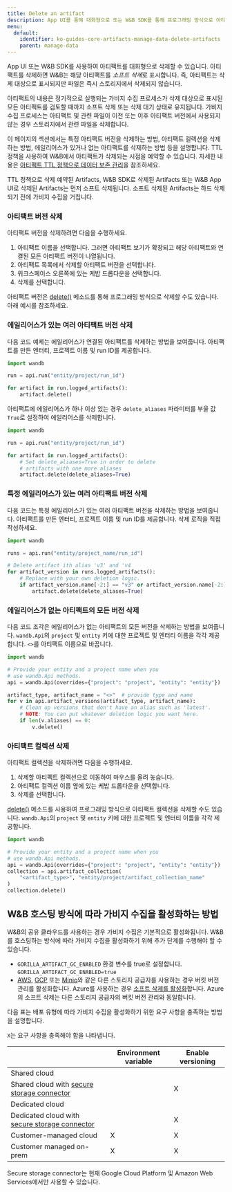 ```yaml
---
title: Delete an artifact
description: App UI를 통해 대화형으로 또는 W&B SDK를 통해 프로그래밍 방식으로 아티팩트 를 삭제합니다.
menu:
  default:
    identifier: ko-guides-core-artifacts-manage-data-delete-artifacts
    parent: manage-data
---
```


App UI 또는 W&B SDK를 사용하여 아티팩트를 대화형으로 삭제할 수 있습니다. 아티팩트를 삭제하면 W&B는 해당 아티팩트를 *소프트 삭제*로 표시합니다. 즉, 아티팩트는 삭제 대상으로 표시되지만 파일은 즉시 스토리지에서 삭제되지 않습니다.

아티팩트의 내용은 정기적으로 실행되는 가비지 수집 프로세스가 삭제 대상으로 표시된 모든 아티팩트를 검토할 때까지 소프트 삭제 또는 삭제 대기 상태로 유지됩니다. 가비지 수집 프로세스는 아티팩트 및 관련 파일이 이전 또는 이후 아티팩트 버전에서 사용되지 않는 경우 스토리지에서 관련 파일을 삭제합니다.

이 페이지의 섹션에서는 특정 아티팩트 버전을 삭제하는 방법, 아티팩트 컬렉션을 삭제하는 방법, 에일리어스가 있거나 없는 아티팩트를 삭제하는 방법 등을 설명합니다. TTL 정책을 사용하여 W&B에서 아티팩트가 삭제되는 시점을 예약할 수 있습니다. 자세한 내용은 [아티팩트 TTL 정책으로 데이터 보존 관리](/ko/models/artifacts/ttl/)을 참조하세요.

<Note>
TTL 정책으로 삭제 예약된 Artifacts, W&B SDK로 삭제된 Artifacts 또는 W&B App UI로 삭제된 Artifacts는 먼저 소프트 삭제됩니다. 소프트 삭제된 Artifacts는 하드 삭제되기 전에 가비지 수집을 거칩니다.
</Note>

### 아티팩트 버전 삭제

아티팩트 버전을 삭제하려면 다음을 수행하세요.

1. 아티팩트 이름을 선택합니다. 그러면 아티팩트 보기가 확장되고 해당 아티팩트와 연결된 모든 아티팩트 버전이 나열됩니다.
2. 아티팩트 목록에서 삭제할 아티팩트 버전을 선택합니다.
3. 워크스페이스 오른쪽에 있는 케밥 드롭다운을 선택합니다.
4. 삭제를 선택합니다.

아티팩트 버전은 [delete()](/ko/models/ref/python/artifact#delete) 메소드를 통해 프로그래밍 방식으로 삭제할 수도 있습니다. 아래 예시를 참조하세요.

### 에일리어스가 있는 여러 아티팩트 버전 삭제

다음 코드 예제는 에일리어스가 연결된 아티팩트를 삭제하는 방법을 보여줍니다. 아티팩트를 만든 엔터티, 프로젝트 이름 및 run ID를 제공합니다.

```python
import wandb

run = api.run("entity/project/run_id")

for artifact in run.logged_artifacts():
    artifact.delete()
```

아티팩트에 에일리어스가 하나 이상 있는 경우 `delete_aliases` 파라미터를 부울 값 `True`로 설정하여 에일리어스를 삭제합니다.

```python
import wandb

run = api.run("entity/project/run_id")

for artifact in run.logged_artifacts():
    # Set delete_aliases=True in order to delete
    # artifacts with one more aliases
    artifact.delete(delete_aliases=True)
```

### 특정 에일리어스가 있는 여러 아티팩트 버전 삭제

다음 코드는 특정 에일리어스가 있는 여러 아티팩트 버전을 삭제하는 방법을 보여줍니다. 아티팩트를 만든 엔터티, 프로젝트 이름 및 run ID를 제공합니다. 삭제 로직을 직접 작성하세요.

```python
import wandb

runs = api.run("entity/project_name/run_id")

# Delete artifact ith alias 'v3' and 'v4
for artifact_version in runs.logged_artifacts():
    # Replace with your own deletion logic.
    if artifact_version.name[-2:] == "v3" or artifact_version.name[-2:] == "v4":
        artifact.delete(delete_aliases=True)
```

### 에일리어스가 없는 아티팩트의 모든 버전 삭제

다음 코드 조각은 에일리어스가 없는 아티팩트의 모든 버전을 삭제하는 방법을 보여줍니다. `wandb.Api`의 `project` 및 `entity` 키에 대한 프로젝트 및 엔터티 이름을 각각 제공합니다. `<>`를 아티팩트 이름으로 바꿉니다.

```python
import wandb

# Provide your entity and a project name when you
# use wandb.Api methods.
api = wandb.Api(overrides={"project": "project", "entity": "entity"})

artifact_type, artifact_name = "<>"  # provide type and name
for v in api.artifact_versions(artifact_type, artifact_name):
    # Clean up versions that don't have an alias such as 'latest'.
    # NOTE: You can put whatever deletion logic you want here.
    if len(v.aliases) == 0:
        v.delete()
```

### 아티팩트 컬렉션 삭제

아티팩트 컬렉션을 삭제하려면 다음을 수행하세요.

1. 삭제할 아티팩트 컬렉션으로 이동하여 마우스를 올려 놓습니다.
2. 아티팩트 컬렉션 이름 옆에 있는 케밥 드롭다운을 선택합니다.
3. 삭제를 선택합니다.

[delete()](/ko/models/ref/python/artifact#delete) 메소드를 사용하여 프로그래밍 방식으로 아티팩트 컬렉션을 삭제할 수도 있습니다. `wandb.Api`의 `project` 및 `entity` 키에 대한 프로젝트 및 엔터티 이름을 각각 제공합니다.

```python
import wandb

# Provide your entity and a project name when you
# use wandb.Api methods.
api = wandb.Api(overrides={"project": "project", "entity": "entity"})
collection = api.artifact_collection(
    "<artifact_type>", "entity/project/artifact_collection_name"
)
collection.delete()
```

## W&B 호스팅 방식에 따라 가비지 수집을 활성화하는 방법

W&B의 공유 클라우드를 사용하는 경우 가비지 수집은 기본적으로 활성화됩니다. W&B를 호스팅하는 방식에 따라 가비지 수집을 활성화하기 위해 추가 단계를 수행해야 할 수 있습니다.

* `GORILLA_ARTIFACT_GC_ENABLED` 환경 변수를 true로 설정합니다. `GORILLA_ARTIFACT_GC_ENABLED=true`
* [AWS](https://docs.aws.amazon.com/AmazonS3/latest/userguide/manage-versioning-examples.html), [GCP](https://cloud.google.com/storage/docs/object-versioning) 또는 [Minio](https://min.io/docs/minio/linux/administration/object-management/object-versioning.html#enable-bucket-versioning)와 같은 다른 스토리지 공급자를 사용하는 경우 버킷 버전 관리를 활성화합니다. Azure를 사용하는 경우 [소프트 삭제를 활성화](https://learn.microsoft.com/azure/storage/blobs/soft-delete-blob-overview)합니다.
    <Note>
    Azure의 소프트 삭제는 다른 스토리지 공급자의 버킷 버전 관리와 동일합니다.
    </Note>

다음 표는 배포 유형에 따라 가비지 수집을 활성화하기 위한 요구 사항을 충족하는 방법을 설명합니다.

`X`는 요구 사항을 충족해야 함을 나타냅니다.

|                                                | Environment variable    | Enable versioning | 
| -----------------------------------------------| ------------------------| ----------------- | 
| Shared cloud                                   |                         |                   | 
| Shared cloud with [secure storage connector](/ko/platform/hosting/data-security/secure-storage-connector)|                         | X                 | 
| Dedicated cloud                                |                         |                   | 
| Dedicated cloud with [secure storage connector](/ko/platform/hosting/data-security/secure-storage-connector)|                         | X                 | 
| Customer-managed cloud                         | X                       | X                 | 
| Customer managed on-prem                       | X                       | X                 |
 

<Note>
Secure storage connector는 현재 Google Cloud Platform 및 Amazon Web Services에서만 사용할 수 있습니다.
</Note>
